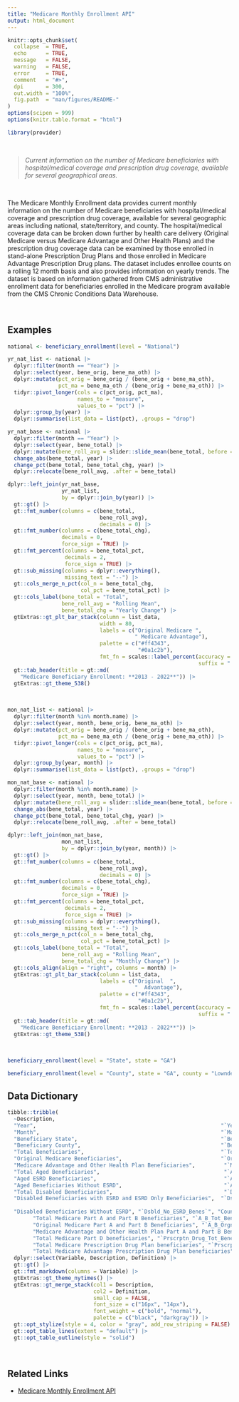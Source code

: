 ```yaml
---
title: "Medicare Monthly Enrollment API"
output: html_document
---
```


```r
knitr::opts_chunk$set(
  collapse  = TRUE,
  echo      = TRUE, 
  message   = FALSE, 
  warning   = FALSE,
  error     = TRUE,
  comment   = "#>",
  dpi       = 300, 
  out.width = "100%",
  fig.path  = "man/figures/README-"
)
options(scipen = 999)
options(knitr.table.format = "html")
```

```r
library(provider)
```

<br>

> *Current information on the number of Medicare beneficiaries with hospital/medical coverage and prescription drug coverage, available for several geographical areas.*

<br>

The Medicare Monthly Enrollment data provides current monthly information on the number of Medicare beneficiaries with hospital/medical coverage and prescription drug coverage, available for several geographic areas including national, state/territory, and county. The hospital/medical coverage data can be broken down further by health care delivery (Original Medicare versus Medicare Advantage and Other Health Plans) and the prescription drug coverage data can be examined by those enrolled in stand-alone Prescription Drug Plans and those enrolled in Medicare Advantage Prescription Drug plans. The dataset includes enrollee counts on a rolling 12 month basis and also provides information on yearly trends. The dataset is based on information gathered from CMS administrative enrollment data for beneficiaries enrolled in the Medicare program available from the CMS Chronic Conditions Data Warehouse.

<br>

## Examples

```r
national <- beneficiary_enrollment(level = "National")

yr_nat_list <- national |> 
  dplyr::filter(month == "Year") |> 
  dplyr::select(year, bene_orig, bene_ma_oth) |> 
  dplyr::mutate(pct_orig = bene_orig / (bene_orig + bene_ma_oth),
                pct_ma = bene_ma_oth / (bene_orig + bene_ma_oth)) |> 
  tidyr::pivot_longer(cols = c(pct_orig, pct_ma), 
                      names_to = "measure", 
                      values_to = "pct") |> 
  dplyr::group_by(year) |> 
  dplyr::summarise(list_data = list(pct), .groups = "drop")

yr_nat_base <- national |> 
  dplyr::filter(month == "Year") |> 
  dplyr::select(year, bene_total) |> 
  dplyr::mutate(bene_roll_avg = slider::slide_mean(bene_total, before = 1)) |> 
  change_abs(bene_total, year) |> 
  change_pct(bene_total, bene_total_chg, year) |> 
  dplyr::relocate(bene_roll_avg, .after = bene_total)

dplyr::left_join(yr_nat_base, 
                 yr_nat_list, 
                 by = dplyr::join_by(year)) |>   
  gt::gt() |> 
  gt::fmt_number(columns = c(bene_total, 
                             bene_roll_avg), 
                             decimals = 0) |> 
  gt::fmt_number(columns = c(bene_total_chg), 
                 decimals = 0, 
                 force_sign = TRUE) |> 
  gt::fmt_percent(columns = bene_total_pct, 
                  decimals = 2, 
                  force_sign = TRUE) |> 
  gt::sub_missing(columns = dplyr::everything(), 
                  missing_text = "--") |> 
  gt::cols_merge_n_pct(col_n = bene_total_chg, 
                       col_pct = bene_total_pct) |> 
  gt::cols_label(bene_total = "Total", 
                 bene_roll_avg = "Rolling Mean", 
                 bene_total_chg = "Yearly Change") |> 
  gtExtras::gt_plt_bar_stack(column = list_data,
                             width = 80,
                             labels = c("Original Medicare ", 
                                        " Medicare Advantage"),
                             palette = c("#ff4343", 
                                         "#0a1c2b"),
                             fmt_fn = scales::label_percent(accuracy = 0.01, 
                                                            suffix = " %")) |> 
  gt::tab_header(title = gt::md(
    "Medicare Beneficiary Enrollment: **2013 - 2022**")) |>
  gtExtras::gt_theme_538()
```

<br>

```r
mon_nat_list <- national |> 
  dplyr::filter(month %in% month.name) |> 
  dplyr::select(year, month, bene_orig, bene_ma_oth) |> 
  dplyr::mutate(pct_orig = bene_orig / (bene_orig + bene_ma_oth),
                pct_ma = bene_ma_oth / (bene_orig + bene_ma_oth)) |> 
  tidyr::pivot_longer(cols = c(pct_orig, pct_ma), 
                      names_to = "measure", 
                      values_to = "pct") |> 
  dplyr::group_by(year, month) |> 
  dplyr::summarise(list_data = list(pct), .groups = "drop")

mon_nat_base <- national |> 
  dplyr::filter(month %in% month.name) |> 
  dplyr::select(year, month, bene_total) |> 
  dplyr::mutate(bene_roll_avg = slider::slide_mean(bene_total, before = 1)) |> 
  change_abs(bene_total, year) |> 
  change_pct(bene_total, bene_total_chg, year) |> 
  dplyr::relocate(bene_roll_avg, .after = bene_total)

dplyr::left_join(mon_nat_base, 
                 mon_nat_list, 
                 by = dplyr::join_by(year, month)) |>  
  gt::gt() |> 
  gt::fmt_number(columns = c(bene_total, 
                             bene_roll_avg), 
                             decimals = 0) |> 
  gt::fmt_number(columns = c(bene_total_chg), 
                 decimals = 0, 
                 force_sign = TRUE) |> 
  gt::fmt_percent(columns = bene_total_pct, 
                  decimals = 2, 
                  force_sign = TRUE) |> 
  gt::sub_missing(columns = dplyr::everything(), 
                  missing_text = "--") |> 
  gt::cols_merge_n_pct(col_n = bene_total_chg, 
                       col_pct = bene_total_pct) |> 
  gt::cols_label(bene_total = "Total", 
                 bene_roll_avg = "Rolling Mean", 
                 bene_total_chg = "Monthly Change") |> 
  gt::cols_align(align = "right", columns = month) |> 
  gtExtras::gt_plt_bar_stack(column = list_data,
                             labels = c("Original  ", 
                                        "  Advantage"),
                             palette = c("#ff4343", 
                                         "#0a1c2b"),
                             fmt_fn = scales::label_percent(accuracy = 0.01, 
                                                            suffix = " %")) |> 
  gt::tab_header(title = gt::md(
    "Medicare Beneficiary Enrollment: **2013 - 2022**")) |>
  gtExtras::gt_theme_538()
```


<br>

```r
beneficiary_enrollment(level = "State", state = "GA")
```



```r
beneficiary_enrollment(level = "County", state = "GA", county = "Lowndes")
```







## Data Dictionary

```r
tibble::tribble(
  ~Description,                                                          ~Variable,         ~Definition,
  "Year",                                                          "`Year`",          "Indicates the calendar year of Medicare enrollment",
  "Month",                                                         "`Month`",           "Indicates the month of Medicare enrollment",
  "Beneficiary State",                                             "`Bene_State`",       "Area of beneficiary residence",
  "Beneficiary County",                                            "`Bene_County`",                    "County of beneficiary residence",
  "Total Beneficiaries",                                           "`Tot_Benes`",                      "Count of all Medicare beneficiaries",
  "Original Medicare Beneficiaries",                               "`Orgnl_Mdcr_Benes`",               "Count of all Original Medicare beneficiaries",
  "Medicare Advantage and Other Health Plan Beneficiaries",         "`MA_and_Oth_Benes`",       "Count of all Medicare Advantage and Other Health Plan beneficiaries",
  "Total Aged Beneficiaries",                                       "`Aged_Tot_Benes`",         "Count of Medicare aged beneficiaries",
  "Aged ESRD Beneficiaries",                                        "`Aged_ESRD_Benes`",        "Count of Medicare aged beneficiaries with End Stage Renal Disease",
  "Aged Beneficiaries Without ESRD",                                "`Aged_No_ESRD_Benes`",     "Count of Medicare aged beneficiaries without End Stage Renal Disease",
  "Total Disabled Beneficiaries",                                   "`Dsbld_Tot_Benes`",               "Count of Medicare disabled beneficiaries",
  "Disabled Beneficiaries with ESRD and ESRD Only Beneficiaries",  "`Dsbld_ESRD_and_ESRD_Only_Benes`", "Count of Medicare disabled beneficiaries with End Stage Renal Disease and beneficiaries with End Stage Renal Disease only",
  
  "Disabled Beneficiaries Without ESRD", "`Dsbld_No_ESRD_Benes`", "Count of Medicare disabled beneficiaries without End Stage Renal Disease",
        "Total Medicare Part A and Part B Beneficiaries", "`A_B_Tot_Benes`", "Count of Medicare beneficiaries enrolled in Hospital Insurance (or Part A) and Supplementary Medical Insurance (or Part B)",
        "Original Medicare Part A and Part B Beneficiaries", "`A_B_Orgnl_Mdcr_Benes`", "Count of Original Medicare beneficiaries enrolled in Hospital Insurance (or Part A) and Supplementary Medical Insurance (or Part B)",
        "Medicare Advantage and Other Health Plan Part A and Part B Beneficiaries", "`A_B_MA_and_Oth_Benes`", "Count of Medicare Advantage and Other Health Plan beneficiaries enrolled in Hospital Insurance (or Part A) and Supplementary Medical Insurance (or Part B)",
        "Total Medicare Part D beneficiaries", "`Prscrptn_Drug_Tot_Benes`", "Count of all Medicare Prescription Drug (or Part D) beneficiaries",
        "Total Medicare Prescription Drug Plan beneficiaries", "`Prscrptn_Drug_PDP_Benes`", "Count of Medicare Prescription Drug (or Part D) beneficiaries enrolled in a Prescription Drug Plan",
        "Total Medicare Advantage Prescription Drug Plan beneficiaries", "`Prscrptn_Drug_MAPD_Benes`", "Count of Medicare Prescription Drug (or Part D) beneficiaries enrolled in a Medicare Advantage Prescription Drug plan") |> 
  dplyr::select(Variable, Description, Definition) |> 
  gt::gt() |> 
  gt::fmt_markdown(columns = Variable) |> 
  gtExtras::gt_theme_nytimes() |> 
  gtExtras::gt_merge_stack(col1 = Description, 
                           col2 = Definition,
                           small_cap = FALSE,
                           font_size = c("16px", "14px"),
                           font_weight = c("bold", "normal"),
                           palette = c("black", "darkgray")) |> 
  gt::opt_stylize(style = 4, color = "gray", add_row_striping = FALSE) |> 
  gt::opt_table_lines(extent = "default") |> 
  gt::opt_table_outline(style = "solid")

```


<br>

## Related Links

   - [Medicare Monthly Enrollment API](https://data.cms.gov/summary-statistics-on-beneficiary-enrollment/medicare-and-medicaid-reports/medicare-monthly-enrollment)
